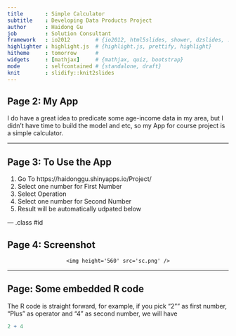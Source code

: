 ```yaml
---
title       : Simple Calculator
subtitle    : Developing Data Products Project
author      : Haidong Gu
job         : Solution Consultant
framework   : io2012        # {io2012, html5slides, shower, dzslides, ...}
highlighter : highlight.js  # {highlight.js, prettify, highlight}
hitheme     : tomorrow      # 
widgets     : [mathjax]     # {mathjax, quiz, bootstrap}
mode        : selfcontained # {standalone, draft}
knit        : slidify::knit2slides
---
```


## Page 2: My App

I do have a great idea to predicate some age-income data in my area, but I didn't have time to build the model and etc, so my App for course project is a simple calculator.

---

## Page 3: To Use the App

1. Go To https://haidonggu.shinyapps.io/Project/
2. Select one number for First Number
3. Select Operation
4. Select one number for Second Number
5. Result will be automatically udpated below

--- .class #id 

## Page 4: Screenshot

<div style='text-align: center;'>
    <img height='560' src='sc.png' />
</div>

--- 

## Page: Some embedded R code

The R code is straight forward, for example, if you pick "2"" as first number, "Plus" as operator and "4" as second number, we will have
```r
2 + 4
```

